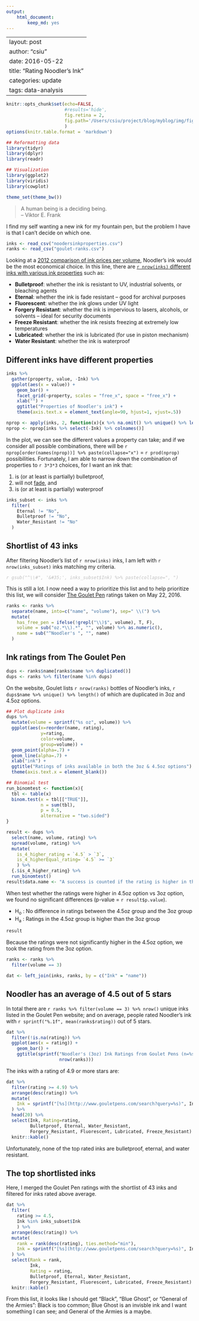 ```yaml
---
output:
    html_document:
        keep_md: yes
---
```

---
layout: post
author: "csiu"
date: 2016-05-22
title: "Rating Noodler's Ink"
categories: update
tags: data-analysis
---
```r
knitr::opts_chunk$set(echo=FALSE,
                      #results='hide',
                      fig.retina = 2,
                      fig.path='/Users/csiu/project/blog/myblog/img/figure/2016-05-22/'
                      )
options(knitr.table.format = 'markdown')
```

```r
## Reformatting data
library(tidyr)
library(dplyr)
library(readr)

## Visualization
library(ggplot2)
library(viridis)
library(cowplot)

theme_set(theme_bw())
```

> A human being is a deciding being.<br>
> -- Viktor E. Frank

I find my self wanting a new ink for my fountain pen, but the problem I have is that I can't decide on which one.

```r
inks <- read_csv("noodersinkproperties.csv")
ranks <- read_csv("goulet-ranks.csv")
```

Looking at a [2012 comparison of ink prices per volume](http://www.marcuslink.com/pens/ink/thebrands.html), Noodler's ink would be the most economical choice. In this line, there are [`r nrow(inks)` different inks with various ink properties](http://noodlersink.com/noodlers-ink-properties/) such as:

- **Bulletproof**: whether the ink is resistant to UV, industrial solvents, or bleaching agents
- **Eternal**: whether the ink is fade resistant -- good for archival purposes
- **Fluorescent**: whether the ink glows under UV light
- **Forgery Resistant**: whether the ink is impervious to lasers, alcohols, or solvents -- ideal for security documents
- **Freeze Resistant**: whether the ink resists freezing at extremely low temperatures
- **Lubricated**: whether the ink is lubricated (for use in piston mechanism)
- **Water Resistant**: whether the ink is waterproof

## Different inks have different properties

```r
inks %>% 
  gather(property, value, -Ink) %>% 
  ggplot(aes(x = value)) +
    geom_bar() +
    facet_grid(~property, scales = "free_x", space = "free_x") +
    xlab("") +
    ggtitle("Properties of Noodler's ink") +
    theme(axis.text.x = element_text(angle=90, hjust=1, vjust=.5))
```

```r
nprop <- apply(inks, 2, function(x){x %>% na.omit() %>% unique() %>% length()})
nprop <- nprop[inks %>% select(-Ink) %>% colnames()]
```

In the plot, we can see the different values a property can take; and if we consider all possible combinations, there will be `r nprop[order(names(nprop))] %>% paste(collapse="x")` = `r prod(nprop)` possibilities. Fortunately, I am able to narrow down the combination of properties to `r 3*3*3` choices, for I want an ink that:

1. is (or at least is partially) bulletproof,
2. will not [fade](http://hudsonvalleysketches.blogspot.ca/2012/12/lightfastness-test-results-on-noodlers.html), and
3. is (or at least is partially) waterproof

```r
inks_subset <- inks %>% 
  filter(
    Eternal != "No",
    Bulletproof != "No",
    Water_Resistant != "No"
  ) 
```

## Shortlist of 43 inks

After filtering Noodler's list of `r nrow(inks)` inks, I am left with `r nrow(inks_subset)` inks matching my criteria.

<font color="silver">_`r gsub("^\\#", '&#35;', inks_subset$Ink) %>% paste(collapse=", ")`_</font>

This is still a lot. I now need a way to prioritize this list and to help prioritize this list, we will consider [The Goulet Pen](http://www.gouletpens.com/bottled-ink/c/14/?sortBy=productName+asc&facetValueFilter=Tenant~Brand%3Anoodlers) ratings taken on May 22, 2016.

```r
ranks <- ranks %>% 
  separate(name, into=c("name", "volume"), sep=" \\(") %>% 
  mutate(
    has_free_pen = ifelse(!grepl("\\)$", volume), T, F),
    volume = sub("oz.*\\).*", "", volume) %>% as.numeric(),
    name = sub("^Noodler's ", "", name)
  )
```

## Ink ratings from The Goulet Pen

```r
dups <- ranks$name[ranks$name %>% duplicated()]
dups <- ranks %>% filter(name %in% dups)
```

On the website, Goulet lists `r nrow(ranks)` bottles of Noodler's inks, `r dups$name %>% unique() %>% length()` of which are duplicated in 3oz and 4.5oz options.

```r
## Plot duplicate inks
dups %>% 
  mutate(volume = sprintf("%s oz", volume)) %>% 
  ggplot(aes(x=reorder(name, rating), 
             y=rating, 
             color=volume, 
             group=volume)) +
  geom_point(alpha=.7) + 
  geom_line(alpha=.7) +
  xlab("ink") +
  ggtitle("Ratings of inks available in both the 3oz & 4.5oz options") +
  theme(axis.text.x = element_blank())
```

```r
## Binomial test
run_binomtest <- function(x){
  tbl <- table(x)
  binom.test(x = tbl[["TRUE"]],
             n = sum(tbl),
             p = 0.5,
             alternative = "two.sided")
}

result <- dups %>% 
  select(name, volume, rating) %>% 
  spread(volume, rating) %>% 
  mutate(
    is_4_higher_rating = `4.5` > `3`,
    is_4_higherEqual_rating= `4.5` >= `3`
    ) %>% 
  {.$is_4_higher_rating} %>% 
  run_binomtest()
result$data.name <- "A success is counted if the rating is higher in the 4.5oz group"
```

When test whether the ratings were higher in 4.5oz option vs 3oz option, we found no significant differences (p-value = `r result$p.value`). 

- H<sub>o</sub> : No difference in ratings between the 4.5oz group and the 3oz group
- H<sub>a</sub> : Ratings in the 4.5oz group is higher than the 3oz group

```r
result
```

Because the ratings were not significantly higher in the 4.5oz option, we took the rating from the 3oz option. 

```r
ranks <- ranks %>% 
  filter(volume == 3) 
```

```r
dat <- left_join(inks, ranks, by = c("Ink" = "name"))
```

## Noodler has an average of 4.5 out of 5 stars

In total there are `r ranks %>% filter(volume == 3) %>% nrow()` unique inks listed in the Goulet Pen website; and on average, people rated Noodler's ink with `r sprintf("%.1f", mean(ranks$rating))` out of 5 stars.

```r
dat %>%
  filter(!is.na(rating)) %>% 
  ggplot(aes(x = rating)) + 
    geom_bar() +
    ggtitle(sprintf("Noodler's (3oz) Ink Ratings from Goulet Pens (n=%s)",
                    nrow(ranks)))
```

The inks with a rating of 4.9 or more stars are: 

```r
dat %>% 
  filter(rating >= 4.9) %>% 
  arrange(desc(rating)) %>% 
  mutate(
    Ink = sprintf("[%s](http://www.gouletpens.com/search?query=%s)", Ink, itemId)
  ) %>% 
  head(20) %>% 
  select(Ink, Rating=rating, 
         Bulletproof, Eternal, Water_Resistant, 
         Forgery_Resistant, Fluorescent, Lubricated, Freeze_Resistant) %>% 
  knitr::kable()
```

Unfortunately, none of the top rated inks are bulletproof, eternal, and water resistant.

## The top shortlisted inks

Here, I merged the Goulet Pen ratings with the shortlist of 43 inks and filtered for inks rated above average.

```r
dat %>% 
  filter(
    rating >= 4.5,
    Ink %in% inks_subset$Ink
    ) %>% 
  arrange(desc(rating)) %>% 
  mutate(
    rank = rank(desc(rating), ties.method="min"),
    Ink = sprintf("[%s](http://www.gouletpens.com/search?query=%s)", Ink, itemId)
  ) %>% 
  select(Rank = rank, 
         Ink,
         Rating = rating, 
         Bulletproof, Eternal, Water_Resistant, 
         Forgery_Resistant, Fluorescent, Lubricated, Freeze_Resistant) %>% 
  knitr::kable()
```

From this list, it looks like I should get "Black", "Blue Ghost", or "General of the Armies": Black is too common; Blue Ghost is an invisble ink and I want something I can see; and General of the Armies is a maybe.
